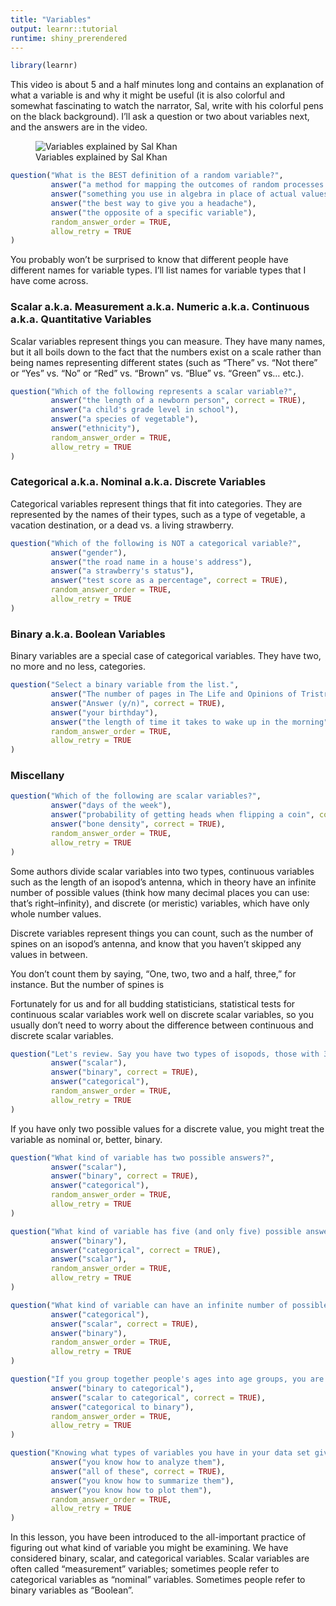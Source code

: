 ```yaml
---
title: "Variables"
output: learnr::tutorial
runtime: shiny_prerendered
---
```


```r
library(learnr)
```

This video is about 5 and a half minutes long and contains an explanation of what a variable is and why it might be useful (it is also colorful and somewhat fascinating to watch the narrator, Sal, write with his colorful pens on the black background). I'll ask a question or two about variables next, and the answers are in the video.

![Variables explained by Sal Khan](https://www.youtube.com/watch?v=3v9w79NhsfI)

```r
question("What is the BEST definition of a random variable?",
         answer("a method for mapping the outcomes of random processes to numbers", correct = TRUE),
         answer("something you use in algebra in place of actual values"),
         answer("the best way to give you a headache"),
         answer("the opposite of a specific variable"),
         random_answer_order = TRUE,
         allow_retry = TRUE
)
```

You probably won't be surprised to know that different people have different names for variable types. I'll list names for variable types that I have come across.

### Scalar a.k.a. Measurement a.k.a. Numeric a.k.a. Continuous a.k.a. Quantitative Variables

Scalar variables represent things you can measure. They have many names, but it all boils down to the fact that the numbers exist on a scale rather than being names representing different states (such as "There" vs. "Not there" or "Yes" vs. "No" or "Red" vs. "Brown" vs. "Blue" vs. "Green" vs... etc.).

```r
question("Which of the following represents a scalar variable?",
         answer("the length of a newborn person", correct = TRUE),
         answer("a child's grade level in school"),
         answer("a species of vegetable"),
         answer("ethnicity"),
         random_answer_order = TRUE,
         allow_retry = TRUE
)
```

### Categorical a.k.a. Nominal a.k.a. Discrete Variables

Categorical variables represent things that fit into categories. They are represented by the names of their types, such as a type of vegetable, a vacation destination, or a dead vs. a living strawberry.

```r
question("Which of the following is NOT a categorical variable?",
         answer("gender"),
         answer("the road name in a house's address"), 
         answer("a strawberry's status"),
         answer("test score as a percentage", correct = TRUE),
         random_answer_order = TRUE,
         allow_retry = TRUE
)
```

### Binary a.k.a. Boolean Variables

Binary variables are a special case of categorical variables. They have two, no more and no less, categories.

```r
question("Select a binary variable from the list.",
         answer("The number of pages in The Life and Opinions of Tristram Shandy, Gentleman"),
         answer("Answer (y/n)", correct = TRUE),
         answer("your birthday"),
         answer("the length of time it takes to wake up in the morning"),
         random_answer_order = TRUE,
         allow_retry = TRUE
)
```

### Miscellany

```r
question("Which of the following are scalar variables?",
         answer("days of the week"),
         answer("probability of getting heads when flipping a coin", correct = TRUE),
         answer("bone density", correct = TRUE),
         random_answer_order = TRUE,
         allow_retry = TRUE
)
```

Some authors divide scalar variables into two types, continuous variables such as the length of an isopod's antenna, which in theory have an infinite number of possible values (think how many decimal places you can use: that's right--infinity), and discrete (or meristic) variables, which have only whole number values.

Discrete variables represent things you can count, such as the number of spines on an isopod's antenna, and know that you haven't skipped any values in between.

You don't count them by saying, "One, two, two and a half, three," for instance. But the number of spines is 

Fortunately for us and for all budding statisticians, statistical tests for continuous scalar variables work well on discrete scalar variables, so you usually don't need to worry about the difference between continuous and discrete scalar variables.

```r
question("Let's review. Say you have two types of isopods, those with 32 spines and those with 33 spines. There are no other types of isopods. What kind of variable is number of spines?",
         answer("scalar"),
         answer("binary", correct = TRUE),
         answer("categorical"),
         random_answer_order = TRUE,
         allow_retry = TRUE
)
```

If you have only two possible values for a discrete value, you might treat the variable as nominal or, better, binary.

```r
question("What kind of variable has two possible answers?",
         answer("scalar"),
         answer("binary", correct = TRUE),
         answer("categorical"),
         random_answer_order = TRUE,
         allow_retry = TRUE
)
```

```r
question("What kind of variable has five (and only five) possible answers, each of which can be labeled?",
         answer("binary"),
         answer("categorical", correct = TRUE),
         answer("scalar"),
         random_answer_order = TRUE,
         allow_retry = TRUE
)
```
```r
question("What kind of variable can have an infinite number of possible answers?",
         answer("categorical"),
         answer("scalar", correct = TRUE),
         answer("binary"),
         random_answer_order = TRUE,
         allow_retry = TRUE
)
```
```r
question("If you group together people's ages into age groups, you are changing what kind of variable into what other kind of variable?",
         answer("binary to categorical"),
         answer("scalar to categorical", correct = TRUE),
         answer("categorical to binary"),
         random_answer_order = TRUE,
         allow_retry = TRUE
)
```
```r
question("Knowing what types of variables you have in your data set gives you what advantage?",
         answer("you know how to analyze them"),
         answer("all of these", correct = TRUE),
         answer("you know how to summarize them"),
         answer("you know how to plot them"),
         random_answer_order = TRUE,
         allow_retry = TRUE
)
```

In this lesson, you have been introduced to the all-important practice of figuring out what kind of variable you might be examining. We have considered binary, scalar, and categorical variables. Scalar variables are often called "measurement" variables; sometimes people refer to categorical variables as "nominal" variables. Sometimes people refer to binary variables as "Boolean".



